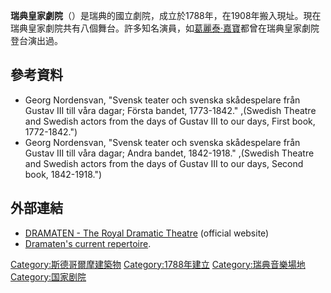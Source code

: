 '''瑞典皇家劇院'''（{{lang-sv|Kungliga Dramatiska Teatern or Dramaten}}）是瑞典的國立劇院，成立於1788年，在1908年搬入現址。現在瑞典皇家劇院共有八個舞台。許多知名演員，如[[葛麗泰·嘉寶|葛麗泰·嘉寶]]都曾在瑞典皇家劇院登台演出過。
== 參考資料 ==
* Georg Nordensvan, "Svensk teater och svenska skådespelare från Gustav III till våra dagar; Första bandet, 1773-1842." {{sv icon}},(Swedish Theatre and Swedish actors from the days of Gustav III to our days, First book, 1772-1842.")
* Georg Nordensvan, "Svensk teater och svenska skådespelare från Gustav III till våra dagar; Andra bandet, 1842-1918." {{sv icon}},(Swedish Theatre and Swedish actors from the days of Gustav III to our days, Second book, 1842-1918.")
==外部連結==
{{commons category|Kungliga Dramatiska Teatern}}
*[http://www.dramaten.se/ DRAMATEN - The Royal Dramatic Theatre] (official website)
*[https://web.archive.org/web/20061007135857/http://www.dramaten.se/default.asp?id=1568&QSMidValue=1073 Dramaten's current repertoire].
{{coord|59|20|00|N|18|04|37|E|display=title|region:SE_type:landmark_source:dewiki}}

[[Category:斯德哥爾摩建築物|Category:斯德哥爾摩建築物]]
[[Category:1788年建立|Category:1788年建立]]
[[Category:瑞典音樂場地|Category:瑞典音樂場地]]
[[Category:国家剧院|Category:国家剧院]]